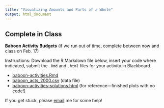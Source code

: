 ```yaml
---
title: "Visualizing Amounts and Parts of a Whole"
output: html_document
---
```


## Complete in Class

**Baboon Activity Budgets** (if we run out of time, complete between now and class on Feb. 17)

Instructions: Download the R Markdown file below, insert your code where indicated, submit the `.Rmd` and `.html` files for your activity in Blackboard.

- [<i class="fab fa-markdown fa-sm"></i> baboon-activities.Rmd](/livecode/viz-amounts/baboon-activities.Rmd)
- [<i class="fas fa-file-csv"></i> baboon_acts_2000.csv](/livecode/viz-amounts/baboon_acts_2000.csv) (data file)
- [<i class="fas fa-code fa-sm"></i> baboon-activities-solutions.html](/livecode/viz-amounts/baboon-activities-solutions.html) (for reference---finished plots with no code!)


If you get stuck, please [email](mailto:fernando.campos@utsa.edu) me for some help!
